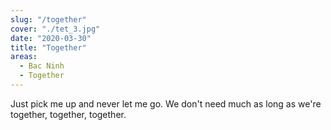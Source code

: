 ```yaml
---
slug: "/together"
cover: "./tet_3.jpg"
date: "2020-03-30"
title: "Together"
areas:
  - Bac Ninh
  - Together
---
```


Just pick me up and never let me go. We don't need much as long as we're together, together, together.
